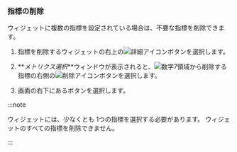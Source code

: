 ### 指標の削除

ウィジェットに複数の指標を設定されている場合は、不要な指標を削除できます。

1. 指標を削除するウィジェットの右上の![詳細アイコン](/img/ico-more.svg)ボタンを選択します。

2. **_メトリクス選択_**ウィンドウが表示されると、![数字7](/img/number-07.png)領域から削除する指標の右側の![削除アイコン](/img/ico-trash.svg)ボタンを選択します。

3. 画面の右下にある<Cmdname sid="save" className="uitext" />ボタンを選択します。

:::note

ウィジェットには、少なくとも 1つの指標を選択する必要があります。 ウィジェットのすべての指標を削除できません。

:::
